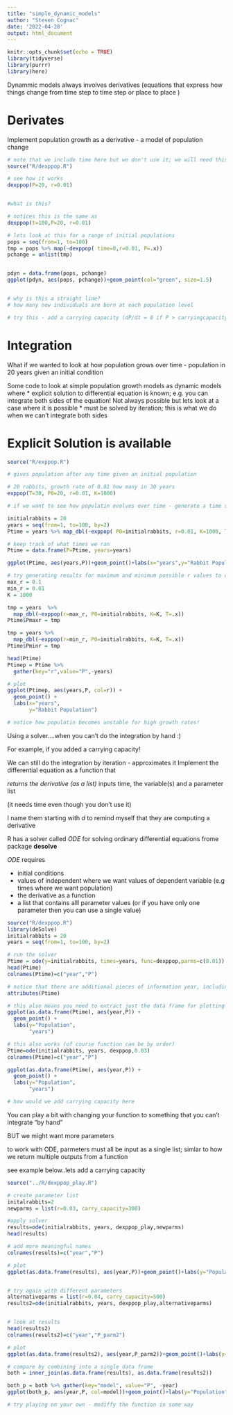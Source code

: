 ```yaml
---
title: "simple_dynamic_models"
author: "Steven Cognac"
date: '2022-04-28'
output: html_document
---
```



```r
knitr::opts_chunk$set(echo = TRUE)
library(tidyverse)
library(purrr)
library(here)
```

Dynammic models always involves derivatives (equations that express how things change from time step to time step or place to place )

# Derivates 

Implement population growth as a derivative - a model of population change

```r

# note that we include time here but we don't use it; we will need this later
source("R/dexppop.R")

# see how it works
dexppop(P=20, r=0.01)


#what is this?

# notices this is the same as
dexppop(t=100,P=20, r=0.01)

# lets look at this for a range of initial populations
pops = seq(from=1, to=100)
tmp = pops %>% map(~dexppop( time=0,r=0.01, P=.x))
pchange = unlist(tmp)


pdyn = data.frame(pops, pchange)
ggplot(pdyn, aes(pops, pchange))+geom_point(col="green", size=1.5)


# why is this a straight line?
# how many new individuals are born at each population level

# try this - add a carrying capacity (dP/dt = 0 if P > carryingcapacity)
```

# Integration

What if we wanted to look at how population grows over time - population in 20 years given an initial condition



Some code to look at simple population growth models as
dynamic models where
* explicit solution to differential equation is known; e.g. you can integrate both sides of the equation! Not always possible but lets look at a case where it is possible
* must be solved by iteration; this is what we do when we can't integrate both sides 

# Explicit Solution is available

```r
source("R/exppop.R")

# gives population after any time given an initial population

# 20 rabbits, growth rate of 0.01 how many in 30 years
exppop(T=30, P0=20, r=0.01, K=1000)

# if we want to see how populatin evolves over time - generate a time series 

initialrabbits = 20
years = seq(from=1, to=100, by=2)
Ptime = years %>% map_dbl(~exppop( P0=initialrabbits, r=0.01, K=1000, T=.x))

# keep track of what times we ran
Ptime = data.frame(P=Ptime, years=years)

ggplot(Ptime, aes(years,P))+geom_point()+labs(x="years",y="Rabbit Population")

# try generating results for maximum and minimum possible r values to compare (guess at what you think)
max_r = 0.1
min_r = 0.01
K = 1000

tmp = years  %>% 
  map_dbl(~exppop(r=max_r, P0=initialrabbits, K=K, T=.x))
Ptime$Pmaxr = tmp

tmp = years %>% 
  map_dbl(~exppop(r=min_r, P0=initialrabbits, K=K, T=.x))
Ptime$Pminr = tmp

head(Ptime)
Ptimep = Ptime %>% 
  gather(key="r",value="P",-years)

# plot
ggplot(Ptimep, aes(years,P, col=r)) + 
  geom_point() +
  labs(x="years", 
       y="Rabbit Population")

# notice how populatin becomes unstable for high growth rates! 


```

Using a solver....when you can't do the integration by hand :)

For example, if you added a carrying capacity!

We can still do the integration by iteration - approximates it
Implement the differential equation as a function that

*returns the derivative (as a list)
*inputs time, the variable(s) and a parameter list

(it needs time even though you don’t use it)

I name them starting with *d* to remind myself that they
are computing a derivative


R has a solver called *ODE* for solving ordinary differential equations
frome package **desolve**

*ODE* requires

* initial conditions
* values of independent where we want values of dependent variable (e.g times where we want population)
* the derivative as a function
* a list that contains alll  parameter values (or if you have only one parameter then you can use a single value)

```r


source("R/dexppop.R")
library(deSolve)
initialrabbits = 20
years = seq(from=1, to=100, by=2)

# run the solver
Ptime = ode(y=initialrabbits, times=years, func=dexppop,parms=c(0.01))
head(Ptime)
colnames(Ptime)=c("year","P")

# notice that there are additional pieces of information year, including the method used for integration
attributes(Ptime)

# this also means you need to extract just the data frame for plotting
ggplot(as.data.frame(Ptime), aes(year,P)) +
  geom_point() +
  labs(y="Population",
       "years")

# this also works (of course function can be by order)
Ptime=ode(initialrabbits, years, dexppop,0.03)
colnames(Ptime)=c("year","P")

ggplot(as.data.frame(Ptime), aes(year,P)) +
  geom_point() +
  labs(y="Population",
       "years")

# how would we add carrying capacity here

```


You can play a bit with changing your function to something that you can't integrate "by hand"

BUT we might want more parameters

to work with ODE,
parmeters must all be input as a single list; simlar to how we return multiple outputs from a function

see example below..lets add a carrying capacity


```r



source("../R/dexppop_play.R")

# create parameter list
initalrabbits=2
newparms = list(r=0.03, carry_capacity=300)

#apply solver
results=ode(initialrabbits, years, dexppop_play,newparms)
head(results)

# add more meaningful names
colnames(results)=c("year","P")

# plot
ggplot(as.data.frame(results), aes(year,P))+geom_point()+labs(y="Population", "years")


# try again with different parameters
alternativeparms = list(r=0.04, carry_capacity=500)
results2=ode(initialrabbits, years, dexppop_play,alternativeparms)


# look at results
head(results2)
colnames(results2)=c("year","P_parm2")

# plot
ggplot(as.data.frame(results2), aes(year,P_parm2))+geom_point()+labs(y="Population", "years")

# compare by combining into a single data frame
both = inner_join(as.data.frame(results), as.data.frame(results2))

both_p = both %>% gather(key="model", value="P", -year)
ggplot(both_p, aes(year,P, col=model))+geom_point()+labs(y="Population", "years")

# try playing on your own - modiffy the function in some way
```
